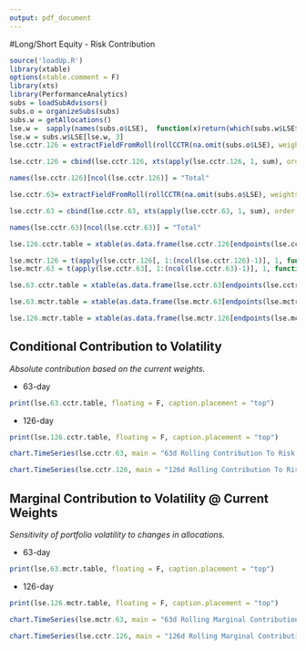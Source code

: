 ```yaml
---
output: pdf_document
---
```

#Long/Short Equity - Risk Contribution


```r
source('loadUp.R')
library(xtable)
options(xtable.comment = F)
library(xts)
library(PerformanceAnalytics)
subs = loadSubAdvisors()
subs.o = organizeSubs(subs)
subs.w = getAllocations()
lse.w =  sapply(names(subs.o$LSE),  function(x)return(which(subs.w$LSE$Name==x)))
lse.w = subs.w$LSE[lse.w, 3]
lse.cctr.126 = extractFieldFromRoll(rollCCTR(na.omit(subs.o$LSE), weights = lse.w, initialWindow = 126), 'contribution')

lse.cctr.126 = cbind(lse.cctr.126, xts(apply(lse.cctr.126, 1, sum), order.by = index(lse.cctr.126)))

names(lse.cctr.126)[ncol(lse.cctr.126)] = "Total"

lse.cctr.63= extractFieldFromRoll(rollCCTR(na.omit(subs.o$LSE), weights = lse.w, initialWindow = 63), 'contribution')

lse.cctr.63 = cbind(lse.cctr.63, xts(apply(lse.cctr.63, 1, sum), order.by = index(lse.cctr.63)))

names(lse.cctr.63)[ncol(lse.cctr.63)] = "Total"

lse.126.cctr.table = xtable(as.data.frame(lse.cctr.126[endpoints(lse.cctr.126, on = "quarters"),]*100), align = "lrrrrrrrr",  digits = 3, caption = "CCTR 126-day")

lse.mctr.126 = t(apply(lse.cctr.126[, 1:(ncol(lse.cctr.126)-1)], 1, function(x)return(x/lse.w)))
lse.mctr.63 = t(apply(lse.cctr.63[, 1:(ncol(lse.cctr.63)-1)], 1, function(x)return(x/lse.w)))

lse.63.cctr.table = xtable(as.data.frame(lse.cctr.63[endpoints(lse.cctr.63, on = "quarters"),]*100), align = "lrrrrrrrr",  digits = 3, caption = "CCTR 63-day")

lse.63.mctr.table = xtable(as.data.frame(lse.mctr.63[endpoints(lse.mctr.63, on = "quarters"),])*100, align = "lrrrrrrr",  digits = 3, caption = "MCTR 63-day")

lse.126.mctr.table = xtable(as.data.frame(lse.mctr.126[endpoints(lse.mctr.126, on = "quarters"),])*100, align = "lrrrrrrr",  digits = 3, caption = "MCTR 126-day")
```

## Conditional Contribution to Volatility
*Absolute contribution based on the current weights.*


 + 63-day
```r
print(lse.63.cctr.table, floating = F, caption.placement = "top")
```

 + 126-day
```r
print(lse.126.cctr.table, floating = F, caption.placement = "top")
```


```r
chart.TimeSeries(lse.cctr.63, main = "63d Rolling Contribution To Risk - Long/Short Equity", legend.loc = "bottomleft", colorset = rainbow8equal)

chart.TimeSeries(lse.cctr.126, main = "126d Rolling Contribution To Risk - Long/Short Equity", legend.loc = "bottomleft", colorset = rainbow8equal)
```




##  Marginal Contribution to Volatility @ Current Weights 
*Sensitivity of portfolio volatility to changes in allocations.*

 + 63-day
```r
print(lse.63.mctr.table, floating = F, caption.placement = "top")
```


 + 126-day
```r
print(lse.126.mctr.table, floating = F, caption.placement = "top")
```



```r
chart.TimeSeries(lse.mctr.63, main = "63d Rolling Marginal Contribution To Risk - Long/Short Equity", legend.loc = "bottomleft", colorset = rainbow8equal)

chart.TimeSeries(lse.cctr.126, main = "126d Rolling Marginal Contribution To Risk - Long/Short Equity", legend.loc = "bottomleft", colorset = rainbow8equal)
```




